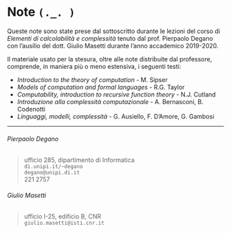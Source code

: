 # Note \hfill `(._. )`

Queste note sono state prese dal sottoscritto durante le lezioni del corso di *Elementi di calcolabilità e complessità* tenuto dal prof. Pierpaolo Degano con l'ausilio del dott. Giulio Masetti durante l'anno accademico 2019-2020.

Il materiale usato per la stesura, oltre alle note distribuite dal professore, comprende, in maniera più o meno estensiva, i seguenti testi:

* *Introduction to the theory of computation* - M. Sipser
* *Models of computation and formal languages* - R.G. Taylor
* *Computability, introduction to recursive function theory* - N.J. Cutland
* *Introduzione alla complessità computazionale* - A. Bernasconi, B. Codenotti
* *Linguaggi, modelli, complessità* - G. Ausiello, F. D'Amore, G. Gambosi




---




###### Pierpaolo Degano

> \faHome\quad ufficio 285, dipartimento di Informatica\
> \faGlobe\quad `di.unipi.it/~degano`\
> \faPaperPlaneO\quad `degano@unipi.di.it`\
> \faPhone\quad 050 221 2757\

###### Giulio Masetti

> \faHome\quad ufficio I-25, edificio B, CNR\
> \faPaperPlaneO\quad `giulio.masetti@isti.cnr.it`\

